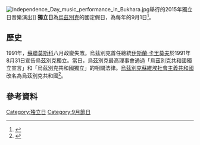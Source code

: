 [[File:Independence_Day_music_performance_in_Bukhara.jpg|right]]舉行的2015年獨立日音樂演出]]
'''獨立日'''為[[烏茲別克|烏茲別克]]的國定假日，為每年的9月1日<ref name="День независимости Республики Узбекистан ">{{cite web | url=http://www.calend.ru/holidays/0/0/265/ | title=День независимости Республики Узбекистан | publisher=Календарь событий | accessdate=6 January 2015 | language=ru | archive-date=2006-04-26 | archive-url=https://web.archive.org/web/20060426060414/http://www.calend.ru/holidays/0/0/265/ | dead-url=no }}</ref>。

== 歷史 ==
1991年，[[蘇聯|蘇聯]][[莫斯科|莫斯科]]八月政變失敗。烏茲別克首任總統[[伊斯蘭·卡里莫夫|伊斯蘭·卡里莫夫]]於1991年8月31日宣告烏茲別克獨立。當日，烏茲別克最高理事會通過「烏茲別克共和國獨立宣言」和「烏茲別克共和國獨立」的相關法律。[[烏茲別克蘇維埃社會主義共和國|烏茲別克蘇維埃社會主義共和國]]改名為烏茲別克共和國<ref name="День Независимости Узбекистана">{{cite web | url=http://www.advantour.com/rus/uzbekistan/holidays/independence-day.htm | title=День Независимости Узбекистана | publisher=Advantour | accessdate=6 January 2015 | language=ru | archive-date=2011-12-09 | archive-url=https://web.archive.org/web/20111209184828/http://www.advantour.com/rus/uzbekistan/holidays/independence-day.htm | dead-url=no }}</ref>。

== 參考資料 ==
{{reflist}}

{{亚洲题目|国庆日}}
[[Category:独立日|Category:独立日]]
[[Category:9月節日|Category:9月節日]]